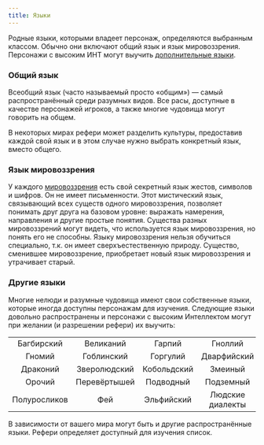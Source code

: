 ```yaml
---
title: Языки
---
```


Родные языки, которыми владеет персонаж, определяются выбранным классом. Обычно они включают общий язык и язык мировоззрения. Персонажи с высоким ИНТ могут выучить [дополнительные языки](../ability-scores#интеллект-инт).

### Общий язык

Всеобщий язык (часто называемый просто «общим») — самый распространённый среди разумных видов. Все расы, доступные в качестве персонажей игроков, а также многие чудовища могут говорить на общем.

В некоторых мирах рефери может разделить культуры, предоставив каждой свой язык и в этом случае нужно выбрать конкретный язык, вместо общего.

### Язык мировоззрения

У каждого [мировоззрения](../alignment) есть свой секретный язык жестов, символов и шифров. Он не имеет письменности. Этот мистический язык, связывающий всех существ одного мировоззрения, позволяет понимать друг друга на базовом уровне: выражать намерения, направления и другие простые понятия. Существа разных мировоззрений могут видеть, что используется язык мировоззрения, но понять его не способны. Языку мировоззрения нельзя обучиться специально, т.к. он имеет сверхъестественную природу. Существо, сменившее мировоззрение, приобретает новый язык мировоззрения и утрачивает старый.

### Другие языки

Многие нелюди и разумные чудовища имеют свои собственные языки, которые иногда доступны персонажам для изучения. Следующие языки довольно распространены и персонажи с высоким Интеллектом могут при желании (и разрешении рефери) их выучить:

|              |              |             |                  |
| :----------: | :----------: | :---------: | :--------------: |
|  Багбирский  |  Великаний   |   Гарпий    |     Гноллий      |
|    Гномий    |  Гоблинский  |  Горгулий   |   Дварфийский    |
|   Драконий   | Зверолюдский | Кобольдский |     Змеиный      |
|    Орочий    | Перевёртышей |  Подводный  |    Подземный     |
| Полуросликов |     Фей      | Эльфийский  | Людские диалекты |

В зависимости от вашего мира могут быть и другие распространённые языки. Рефери определяет доступный для изучения список.
